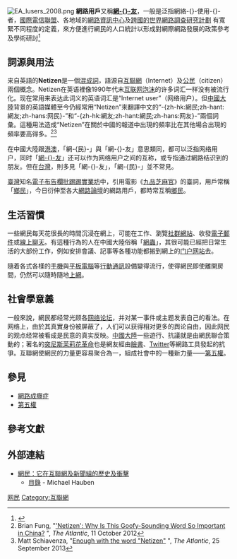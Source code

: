 {{noteTA
|G1=IT
|T=zh-hans:网络用户;zh-hant:網絡用戶;zh-tw:網路用戶;
|1=zh-hans:网络用户;zh-hant:網絡用戶;zh-tw:網路用戶;
|2=zh-hans:网络;zh-hant:網絡;zh-tw:網路;
|3=zh-hans:通过;zh-hant:通過;zh-tw:透過;
}}
[[File:EA_Iusers_2008.png|thumb]]
'''網路用戶'''又稱'''[[網路用戶|網-{}-友]]'''，一般是泛指網絡-{}-使用-{}-者，[[國際電信聯盟|國際電信聯盟]]、各地域的[[網路資訊中心|網路資訊中心]]及[http://www.worldinternetproject.net/ 跨國的世界網路調查研究計劃] {{Wayback|url=http://www.worldinternetproject.net/ |date=20210328111147 }}有寬緊不同程度的定義，來方便進行網民的人口統計以形成對網際網路發展的政策參考及學術研討<ref>{{Cite web|url=http://dictionary.reference.com/browse/netizen|title=Netizen|publisher=Dictionary.com|language=en|accessdate=2011-06-26|archive-date=2012-04-21|archive-url=https://web.archive.org/web/20120421223939/http://dictionary.reference.com/browse/netizen|dead-url=no}}</ref>

== 詞源與用法 ==
来自英語的'''Netizen'''是一個[[混成詞|混成詞]]，語源自[[互聯網|互聯網]]（Internet）及[[公民|公民]]（citizen）兩個概念。Netizen在英语裡像1990年代末[[互联网泡沫|互联网泡沫]]的许多词汇一样没有被流行化。现在常用来表达此词义的英语词汇是“Internet user”（网络用户）。但[[中國大陸|中國大陸]]背景的英語媒體至今仍經常用“Netizen”來翻譯中文的“-{zh-hk:網民;zh-hant:網友;zh-hans:网民}-”和“-{zh-hk:網友;zh-hant:網民;zh-hans:网友}-”兩個詞彙。這種用法造成“Netizen”在關於中國的報道中出現的頻率比在其他場合出現的頻率要高得多。<ref>Brian Fung, "[http://www.theatlantic.com/international/archive/2012/10/netizen-why-is-this-goofy-sounding-word-so-important-in-china/263245/ 'Netizen': Why Is This Goofy-Sounding Word So Important in China?] {{Wayback|url=http://www.theatlantic.com/international/archive/2012/10/netizen-why-is-this-goofy-sounding-word-so-important-in-china/263245/ |date=20201207233118 }}", ''The Atlantic'', 11 October 2012</ref><ref>Matt Schiavenza, "[http://www.theatlantic.com/china/archive/2013/09/enough-with-the-word-netizen/279969/ Enough with the word "Netizen"] {{Wayback|url=http://www.theatlantic.com/china/archive/2013/09/enough-with-the-word-netizen/279969/ |date=20210308123131 }}", ''The Atlantic'', 25 September 2013</ref>

在中國大陸跟[[港澳|港澳]]，「網-{民}-」與「網-{}-友」意思類同，都可以泛指网络用户，同时「[[網路朋友|網-{}-友]]」还可以作为网络用户之间的互称，或专指通过網路结识到的朋友。但在[[台灣|台灣]]，則多見「網-{}-友」，「網-{民}-」並不常見。

[[臺灣|臺灣]]知名[[電子布告欄|電子布告欄]][[批踢踢實業坊|批踢踢實業坊]]中，引用電影《[[九品芝麻官|九品芝麻官]]》的臺詞，用戶常稱「[[鄉民|鄉民]]」，今日衍伸至各大[[網路論壇|網路論壇]]的網路用戶，都時常互稱[[鄉民|鄉民]]。



== 生活習慣 ==
{{Unreferenced section}}
一些網民每天花很長的時間沉浸在網上，可能在工作、瀏覽[[社群網站|社群網站]]、收發[[電子郵件|電子郵件]]或[[線上聊天|線上聊天]]。有這種行為的人在中國大陸俗稱「[[網蟲|網蟲]]」，其很可能已經把日常生活的大部份工作，例如安排會議、記事等各種功能都搬到網上的[[门户网站|门户网站]]去。

隨着各式各樣的[[手機|手機]]與[[平板電腦|平板電腦]]等[[行動通訊|行動通訊]]設備變得流行，使得網民即使離開房間，仍然可以隨時隨地[[上網|上網]]。

== 社會學意義 ==
一般來說，網民都经常光顾各[[网络论坛|网络论坛]]，并对某一事件或主题发表自己的看法。在网络上，由於其真實身份被屏蔽了，人们可以获得相对更多的舆论自由，因此网民的观点经常被看成是民意的真实反映。[[中國大陸|中國大陸]]一些遊行、抗議就是由網民聯合策動的；著名的[[突尼斯|突尼斯]][[茉莉花革命|茉莉花革命]]也是網友經由[[臉書|臉書]]、[[Twitter|Twitter]]等網路工具發起的抗爭。互聯網使網民的力量更容易聚合為一，組成社會中的一種新力量——[[第五權|第五權]]。

== 參見 ==
{{wiktionary}}
* [[網路成癮症|網路成癮症]]
* [[第五權|第五權]]

== 參考文獻 ==
{{reflist}}

== 外部連結 ==
* [http://www.columbia.edu/~hauben/project_book.html 網民：它在互聯網及新聞組的歷史及衝擊] {{Wayback|url=http://www.columbia.edu/~hauben/project_book.html |date=20210416201421 }}{{en}}
** [http://www.columbia.edu/~rh120/ 目錄] {{Wayback|url=http://www.columbia.edu/~rh120/ |date=20150610060052 }} - Michael Hauben

[[Category:网民|]]
[[Category:互聯網|Category:互聯網]]